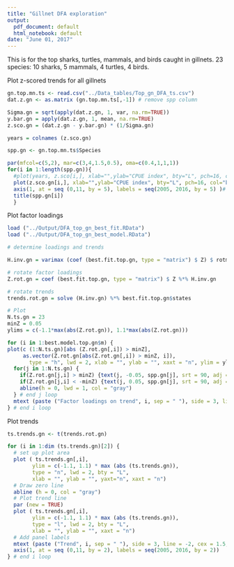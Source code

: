 ---
title: "Gillnet DFA exploration"
output:
  pdf_document: default
  html_notebook: default
date: "June 01, 2017"
---

This is for the top sharks, turtles, mammals, and birds caught in gillnets. 23 species: 10 sharks, 5 mammals, 4 turtles, 4 birds. 

Plot z-scored trends for all gillnets
```{r, z-scored top 10 trends, echo = FALSE, fig.align='center'}
gn.top.mn.ts <- read.csv("../Data_tables/Top_gn_DFA_ts.csv")
dat.z.gn <- as.matrix (gn.top.mn.ts[,-1]) # remove spp column

Sigma.gn = sqrt(apply(dat.z.gn, 1, var, na.rm=TRUE)) 
y.bar.gn = apply(dat.z.gn, 1, mean, na.rm=TRUE) 
z.sco.gn = (dat.z.gn - y.bar.gn) * (1/Sigma.gn)

years = colnames (z.sco.gn)

spp.gn <- gn.top.mn.ts$Species

par(mfcol=c(5,2), mar=c(3,4,1.5,0.5), oma=c(0.4,1,1,1))
for(i in 1:length(spp.gn)){
  #plot(years, z.sco[i,], xlab="",ylab="CPUE index", bty="L", pch=16, col="blue", type="b")
  plot(z.sco.gn[i,], xlab="",ylab="CPUE index", bty="L", pch=16, col="blue", xaxt = "n", type="b")
  axis(1, at = seq (0,11, by = 5), labels = seq(2005, 2016, by = 5) )# can't get this to work
  title(spp.gn[i])
  }
```

Plot factor loadings
```{r, plot factor loadings, echo = FALSE, fig.align= 'center'}
load ("../Output/DFA_top_gn_best_fit.RData")
load ("../Output/DFA_top_gn_best_model.RData")

# determine loadings and trends

H.inv.gn = varimax (coef (best.fit.top.gn, type = "matrix") $ Z) $ rotmat

# rotate factor loadings
Z.rot.gn = coef (best.fit.top.gn, type = "matrix") $ Z %*% H.inv.gn

# rotate trends
trends.rot.gn = solve (H.inv.gn) %*% best.fit.top.gn$states

# Plot
N.ts.gn = 23
minZ = 0.05
ylims = c(-1.1*max(abs(Z.rot.gn)), 1.1*max(abs(Z.rot.gn)))

for (i in 1:best.model.top.gn$m) {
plot(c (1:N.ts.gn)[abs (Z.rot.gn[,i]) > minZ], 
     as.vector(Z.rot.gn[abs(Z.rot.gn[,i]) > minZ, i]),
       type = "h", lwd = 2, xlab = "", ylab = "", xaxt = "n", ylim = ylims, xlim = c(0, N.ts.gn + 1))
  for(j in 1:N.ts.gn) {
    if(Z.rot.gn[j,i] > minZ) {text(j, -0.05, spp.gn[j], srt = 90, adj = 1, cex = 0.9)}
    if(Z.rot.gn[j,i] < -minZ) {text(j, 0.05, spp.gn[j], srt = 90, adj = 0, cex = 0.9)}
    abline(h = 0, lwd = 1, col = "gray")
  } # end j loop
  mtext (paste ("Factor loadings on trend", i, sep = " "), side = 3, line = 0.5)
} # end i loop

```

Plot trends
```{r, plot trends, echo = FALSE, fig.align = "center"}

ts.trends.gn <- t(trends.rot.gn)

for (i in 1:dim (ts.trends.gn)[2]) {
  # set up plot area
  plot ( ts.trends.gn[,i],
        ylim = c(-1.1, 1.1) * max (abs (ts.trends.gn)),
        type = "n", lwd = 2, bty = "L",
        xlab = "", ylab = "", yaxt="n", xaxt = "n")
  # Draw zero line
  abline (h = 0, col = "gray")
  # Plot trend line
  par (new = TRUE)
  plot ( ts.trends.gn[,i],
        ylim = c(-1.1, 1.1) * max (abs (ts.trends.gn)),
        type = "l", lwd = 2, bty = "L",
        xlab = "", ylab = "", xaxt = "n")
  # Add panel labels
  mtext (paste ("Trend", i, sep = " "), side = 3, line = -2, cex = 1.5, font = 2)
  axis(1, at = seq (0,11, by = 2), labels = seq(2005, 2016, by = 2))
} # end i loop

```
